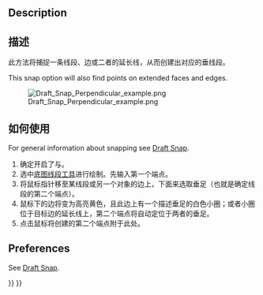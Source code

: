 <languages/>

{{Docnav
|[[Draft_Snap_Intersection|Snap Intersection]]
|[[Draft_Snap_Extension|Snap Extension]]
|[[Draft_Workbench|Draft]]
|IconL=Draft_Snap_Intersection.svg
|IconR=Draft_Snap_Extension.svg
|IconC=Workbench_Draft.svg
}}

{{GuiCommand
|Name=Draft Snap Perpendicular
|MenuLocation=Snapping → Snap Perpendicular
|Workbenches=[[Draft_Workbench|Draft]], [[BIM_Workbench|BIM]]
|SeeAlso=[[Draft_Snap|Draft Snap]], [[Draft_Snap_Lock|Draft Snap Lock]]
}}

== Description == 

<div class="mw-translate-fuzzy">
== 描述 ==
此方法将捕捉一条线段、边或二者的延长线，从而创建出对应的垂线段。
</div>

This snap option will also find points on extended faces and edges.

[[Image:Draft_Snap_Perpendicular_example.png]]
<div class="mw-translate-fuzzy">
{{Caption|将线段的第二个端点捕捉至另一（黄色）线段的延长线上，借此令前者垂直于后者}}
</div>

<span id="Usage"></span>
== 如何使用 ==

For general information about snapping see [[Draft_Snap|Draft Snap]].

<div class="mw-translate-fuzzy">
# 确定开启了{{Button|[[Image:Draft_Snap_Lock.svg|16px]] [[Draft_Snap_Lock|Draft ToggleSnap]]}}与{{Button|[[Image:Draft_Snap_Perpendicular.svg|16px]] [[Draft_Snap_Perpendicular|Snap Perpendicular]]}}。
# 选中[[Draft Line|底图线段工具]]进行绘制。先输入第一个端点。
# 将鼠标指针移至某线段或另一个对象的边上，下面来选取垂足（也就是确定线段的第二个端点）。
# 鼠标下的边将变为高亮黄色，且此边上有一个描述垂足的白色小圈；或者小圈位于目标边的延长线上，第二个端点将自动定位于两者的垂足。
# 点击鼠标将创建的第二个端点附于此处。
</div>

== Preferences ==

See [[Draft_Snap#Preferences|Draft Snap]].


{{Docnav
|[[Draft_Snap_Intersection|Snap Intersection]]
|[[Draft_Snap_Extension|Snap Extension]]
|[[Draft_Workbench|Draft]]
|IconL=Draft_Snap_Intersection.svg
|IconR=Draft_Snap_Extension.svg
|IconC=Workbench_Draft.svg
}}

{{Draft Tools navi{{#translation:}}}}
{{Userdocnavi{{#translation:}}}}